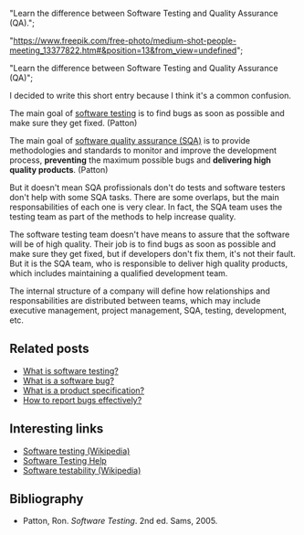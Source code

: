 





  "Learn the difference between Software Testing and Quality Assurance (QA).";



  "https://www.freepik.com/free-photo/medium-shot-people-meeting_13377822.htm#&position=13&from_view=undefined";







  "Learn the difference between Software Testing and Quality Assurance (QA)";



I decided to write this short entry because I think it's a common confusion.

The main goal of [software testing](/blog/what-is-software-testing) is to find bugs as soon as possible and make sure they get fixed. (Patton)

The main goal of [software quality assurance (SQA)](https://en.wikipedia.org/wiki/Software_quality_assurance) is to provide methodologies and standards to monitor and improve the development process, **preventing** the maximum possible bugs and **delivering high quality products**. (Patton)

But it doesn't mean SQA profissionals don't do tests and software testers don't help with some SQA tasks. There are some overlaps, but the main responsabilities of each one is very clear. In fact, the SQA team uses the testing team as part of the methods to help increase quality.

The software testing team doesn't have means to assure that the software will be of high quality. Their job is to find bugs as soon as possible and make sure they get fixed, but if developers don't fix them, it's not their fault. But it is the SQA team, who is responsible to deliver high quality products, which includes maintaining a qualified development team.

The internal structure of a company will define how relationships and responsabilities are distributed between teams, which may include executive management, project management, SQA, testing, development, etc.

## Related posts

- [What is software testing?](/blog/what-is-software-testing/)<br />
- [What is a software bug?](/blog/what-really-is-a-software-bug/)<br />
- [What is a product specification?](/blog/what-is-a-product-specification/)<br />
- [How to report bugs effectively?](/blog/how-to-report-bugs-effectively/)

## Interesting links

- [Software testing (Wikipedia)](http://en.wikipedia.org/wiki/Software_testing)<br />
- [Software Testing Help](http://www.softwaretestinghelp.com/)<br />
- [Software testability (Wikipedia)](http://en.wikipedia.org/wiki/Software_testability)

## Bibliography

- Patton, Ron. _Software Testing_. 2nd ed. Sams, 2005.
